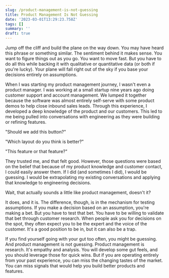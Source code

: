 ```yaml
---
slug: /product-management-is-not-guessing
title: Product Management Is Not Guessing
date: '2023-03-01T13:29:23.758Z'
tags: []
summary: ''
draft: true
---
```

Jump off the cliff and build the plane on the way down. You may have heard this phrase or something similar. The sentiment behind it makes sense. You want to figure things out as you go. You want to move fast. But you have to do all this while backing it with qualitative or quantitative data (or both if you're lucky). Your plane will fall right out of the sky if you base your decisions entirely on assumptions.

When I was starting my product management journey, I wasn't even a product manager. I was working at a small startup nine years ago doing customer support and account management. We lumped it together because the software was almost entirely self-serve with some product demos to help close inbound sales leads. Through this experience, I developed a deep knowledge of the product and our customers. This led to me being pulled into conversations with engineering as they were building or refining features.

"Should we add this button?"

"Which layout do you think is better?"

"This feature or that feature?"

They trusted me, and that felt good. However, those questions were based on the belief that because of my product knowledge and customer contact, I could easily answer them. If I did (and sometimes I did), I would be guessing. I would be extrapolating my existing conversations and applying that knowledge to engineering decisions.

Wait, that actually sounds a little like product management, doesn't it?

It does, and it is. The difference, though, is in the mechanism for testing assumptions. If you make a decision based on an assumption, you're making a bet. But you have to test that bet. You have to be willing to validate that bet through customer research. When people ask you for decisions on the spot, they often expect you to be the expert and the voice of the customer. It's a good position to be in, but it can also be a trap.

If you find yourself going with your gut too often, you might be guessing. And product management is not guessing. Product management is research. It's empathy and analysis. You will develop some gut feels, and you should leverage those for quick wins. But if you are operating entirely from your past experience, you can miss the changing tastes of the market. You can miss signals that would help you build better products and features.
